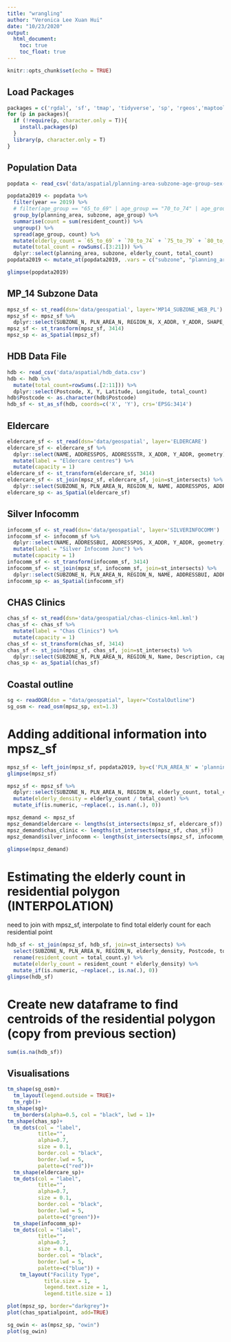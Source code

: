 ```yaml
---
title: "wrangling"
author: "Veronica Lee Xuan Hui"
date: "10/23/2020"
output: 
  html_document: 
    toc: true
    toc_float: true
---
```


```r
knitr::opts_chunk$set(echo = TRUE)
```

## Load Packages
```r
packages = c('rgdal', 'sf', 'tmap', 'tidyverse', 'sp', 'rgeos','maptools', 'raster', 'spatstat', 'spdep', 'OpenStreetMap', 'tmaptools', 'spatialEco', 'SpatialAcc', 'ggstatsplot', 'SpatialPosition')
for (p in packages){
  if (!require(p, character.only = T)){
    install.packages(p)
  }
  library(p, character.only = T)
}
```

## Population Data 
```r
popdata <- read_csv('data/aspatial/planning-area-subzone-age-group-sex-and-type-of-dwelling-june-2011-2019.csv')
```

```r
popdata2019 <- popdata %>%
  filter(year == 2019) %>%
  # filter(age_group == "65_to_69" | age_group == "70_to_74" | age_group == '75_to_79' | age_group == '80_to_84' | age_group == '85_to_89' | age_group == '90_and_over') %>%
  group_by(planning_area, subzone, age_group) %>%
  summarise(count = sum(resident_count)) %>%
  ungroup() %>%
  spread(age_group, count) %>%
  mutate(elderly_count = `65_to_69` + `70_to_74` + `75_to_79` + `80_to_84` + `85_to_89` + `90_and_over`) %>%
  mutate(total_count = rowSums(.[3:21])) %>%
  dplyr::select(planning_area, subzone, elderly_count, total_count)
popdata2019 <- mutate_at(popdata2019, .vars = c("subzone", "planning_area"), .funs=toupper)
```
```r
glimpse(popdata2019)
```


## MP_14 Subzone Data
```r
mpsz_sf <- st_read(dsn='data/geospatial', layer='MP14_SUBZONE_WEB_PL')
mpsz_sf <- mpsz_sf %>%
  dplyr::select(SUBZONE_N, PLN_AREA_N, REGION_N, X_ADDR, Y_ADDR, SHAPE_Leng, SHAPE_Area, geometry)
mpsz_sf <- st_transform(mpsz_sf, 3414)
mpsz_sp <- as_Spatial(mpsz_sf)
```



## HDB Data File
```r
hdb <- read_csv('data/aspatial/hdb_data.csv')
hdb <- hdb %>% 
  mutate(total_count=rowSums(.[2:11])) %>%
  dplyr::select(Postcode, X, Y, Latitude, Longitude, total_count)
hdb$Postcode <- as.character(hdb$Postcode)
hdb_sf <- st_as_sf(hdb, coords=c('X', 'Y'), crs='EPSG:3414')
```




## Eldercare 
```r
eldercare_sf <- st_read(dsn='data/geospatial', layer='ELDERCARE')
eldercare_sf <- eldercare_sf %>%
  dplyr::select(NAME, ADDRESSPOS, ADDRESSSTR, X_ADDR, Y_ADDR, geometry) %>%
  mutate(label = "Eldercare centres") %>%
  mutate(capacity = 1)
eldercare_sf <- st_transform(eldercare_sf, 3414)
eldercare_sf <- st_join(mpsz_sf, eldercare_sf, join=st_intersects) %>%
  dplyr::select(SUBZONE_N, PLN_AREA_N, REGION_N, NAME, ADDRESSPOS, ADDRESSSTR, capacity, label, geometry)
eldercare_sp <- as_Spatial(eldercare_sf)

```


## Silver Infocomm
```r
infocomm_sf <- st_read(dsn='data/geospatial', layer='SILVERINFOCOMM')
infocomm_sf <- infocomm_sf %>%
  dplyr::select(NAME, ADDRESSBUI, ADDRESSPOS, X_ADDR, Y_ADDR, geometry) %>%
  mutate(label = "Silver Infocomm Junc") %>%
  mutate(capacity = 1)
infocomm_sf <- st_transform(infocomm_sf, 3414)
infocomm_sf <- st_join(mpsz_sf, infocomm_sf, join=st_intersects) %>%
  dplyr::select(SUBZONE_N, PLN_AREA_N, REGION_N, NAME, ADDRESSBUI, ADDRESSPOS, capacity, label, geometry)
infocomm_sp <- as_Spatial(infocomm_sf)

```


## CHAS Clinics
```r
chas_sf <- st_read(dsn='data/geospatial/chas-clinics-kml.kml')
chas_sf <- chas_sf %>%
  mutate(label = "Chas Clinics") %>%
  mutate(capacity = 1)
chas_sf <- st_transform(chas_sf, 3414)
chas_sf <- st_join(mpsz_sf, chas_sf, join=st_intersects) %>%
  dplyr::select(SUBZONE_N, PLN_AREA_N, REGION_N, Name, Description, capacity, label, geometry)
chas_sp <- as_Spatial(chas_sf)

```

## Coastal outline
```r
sg <- readOGR(dsn = "data/geospatial", layer="CostalOutline")
sg_osm <- read_osm(mpsz_sp, ext=1.3)
```

# Adding additional information into mpsz_sf
```r
mpsz_sf <- left_join(mpsz_sf, popdata2019, by=c('PLN_AREA_N' = 'planning_area', 'SUBZONE_N' = 'subzone'))
glimpse(mpsz_sf)
```

```r
mpsz_sf <- mpsz_sf %>%
  dplyr::select(SUBZONE_N, PLN_AREA_N, REGION_N, elderly_count, total_count, geometry) %>%
  mutate(elderly_density = elderly_count / total_count) %>%
  mutate_if(is.numeric, ~replace(., is.nan(.), 0))
```

```r
mpsz_demand <- mpsz_sf
mpsz_demand$eldercare <- lengths(st_intersects(mpsz_sf, eldercare_sf))
mpsz_demand$chas_clinic <- lengths(st_intersects(mpsz_sf, chas_sf))
mpsz_demand$silver_infocomm <- lengths(st_intersects(mpsz_sf, infocomm_sf))
```

```r
glimpse(mpsz_demand)
```


# Estimating the elderly count in residential polygon (INTERPOLATION)
need to join with mpsz_sf, interpolate to find total elderly count for each residential point
```r
hdb_sf <- st_join(mpsz_sf, hdb_sf, join=st_intersects) %>%
  select(SUBZONE_N, PLN_AREA_N, REGION_N, elderly_density, Postcode, total_count.y, geometry) %>%
  rename(resident_count = total_count.y) %>%
  mutate(elderly_count = resident_count * elderly_density) %>%
  mutate_if(is.numeric, ~replace(., is.na(.), 0))
glimpse(hdb_sf)
```


# Create new dataframe to find centroids of the residential polygon (copy from previous section)
```r
sum(is.na(hdb_sf))
```








## Visualisations
```r
tm_shape(sg_osm)+ 
  tm_layout(legend.outside = TRUE)+
  tm_rgb()+
tm_shape(sg)+
  tm_borders(alpha=0.5, col = "black", lwd = 1)+
tm_shape(chas_sp)+
  tm_dots(col = "label",
          title="",
          alpha=0.7,
          size = 0.1,
          border.col = "black",
          border.lwd = 5,
          palette=c("red"))+
  tm_shape(eldercare_sp)+
  tm_dots(col = "label",
          title="",
          alpha=0.7,
          size = 0.1,
          border.col = "black",
          border.lwd = 5,
          palette=c("green"))+
  tm_shape(infocomm_sp)+
  tm_dots(col = "label",
          title="",
          alpha=0.7,
          size = 0.1,
          border.col = "black",
          border.lwd = 5,
          palette=c("blue")) +
    tm_layout("Facility Type",
            title.size = 1,
            legend.text.size = 1,
            legend.title.size = 1)
```

```r
plot(mpsz_sp, border="darkgrey")+
plot(chas_spatialpoint, add=TRUE)
```


```r
sg_owin <- as(mpsz_sp, "owin")
plot(sg_owin)
```




